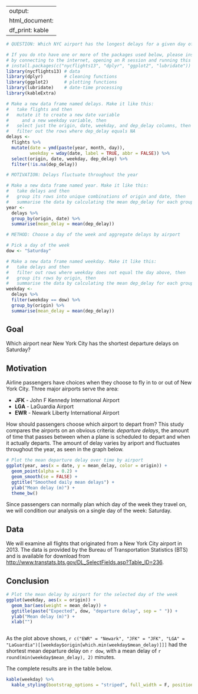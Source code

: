 
---
output:
  html_document:
    df_print: kable
---


```r
# QUESTION: Which NYC airport has the longest delays for a given day of the week?

# If you do nto have one or more of the packages used below, please install them
# by connecting to the internet, opening an R session and running this command (without the #):
# install.packages(c("nycflights13", "dplyr", "ggplot2", "lubridate"))
library(nycflights13) # data
library(dplyr)        # cleaning functions
library(ggplot2)      # plotting functions
library(lubridate)    # date-time processing
library(kableExtra)

# Make a new data frame named delays. Make it like this:
#   take flights and then
#   mutate it to create a new date variable
#     and a new weekday variable, then
#   select just the origin, date, weekday, and dep_delay columns, then
#   filter out the rows where dep_delay equals NA
delays <-
  flights %>%
  mutate(date = ymd(paste(year, month, day)), 
         weekday = wday(date, label = TRUE, abbr = FALSE)) %>% 
  select(origin, date, weekday, dep_delay) %>%
  filter(!is.na(dep_delay)) 

# MOTIVATION: Delays fluctuate throughout the year

# Make a new data frame named year. Make it like this:
#   take delays and then
#   group its rows into unique combinations of origin and date, then 
#   summarise the data by calculating the mean dep_delay for each group
year <-
  delays %>% 
  group_by(origin, date) %>% 
  summarise(mean_delay = mean(dep_delay))

# METHOD: Choose a day of the week and aggregate delays by airport

# Pick a day of the week
dow <- "Saturday"

# Make a new data frame named weekday. Make it like this:
#   take delays and then
#   filter out rows where weekday does not equal the day above, then
#   group its rows by origin, then 
#   summarise the data by calculating the mean dep_delay for each group
weekday <- 
  delays %>%
  filter(weekday == dow) %>%
  group_by(origin) %>%
  summarise(mean_delay = mean(dep_delay))
```



## Goal

Which airport near New York City has the shortest departure delays on Saturday?

## Motivation

Airline passengers have choices when they choose to fly in to or out of New York City. Three major airports serve the area:

* **JFK** - John F Kennedy International Airport
* **LGA** - LaGuardia Airport
* **EWR** - Newark Liberty International Airport

How should passengers choose which airport to depart from? This study compares the airports on an obvious criteria: _departure delays_, the amount of time that passes between when a plane is scheduled to depart and when it actually departs. The amount of delay varies by ariport and fluctuates throughout the year, as seen in the graph below.

```r
# Plot the mean departure delay over time by airport
ggplot(year, aes(x = date, y = mean_delay, color = origin)) + 
  geom_point(alpha = 0.2) +
  geom_smooth(se = FALSE) +
  ggtitle("Smoothed daily mean delays") + 
  ylab("Mean delay (m)") + 
  theme_bw()
```


Since passengers can normally plan which day of the week they travel on, we will condition our analysis on a single day of the week: Saturday.

## Data

We will examine all flights that originated from a New York City airport in 2013. The data is provided by the Bureau of Transportation Statistics (BTS) and is available for download from <http://www.transtats.bts.gov/DL_SelectFields.asp?Table_ID=236>.

## Conclusion

```r
# Plot the mean delay by airport for the selected day of the week
ggplot(weekday, aes(x = origin)) + 
  geom_bar(aes(weight = mean_delay)) +
  ggtitle(paste("Expected", dow, "departure delay", sep = " ")) + 
  ylab("Mean delay (m)") +
  xlab("")



```

   
As the plot above shows, `r c("EWR" = "Newark", "JFK" = "JFK", "LGA" = "LaGuardia")[[weekday$origin[which.min(weekday$mean_delay)]]]` had the shortest mean departure delay on `r dow`, with a mean delay of `r round(min(weekday$mean_delay), 2)` minutes.

The complete results are in the table below.

```r
kable(weekday) %>%
  kable_styling(bootstrap_options = "striped", full_width = F, position = "left")
```




